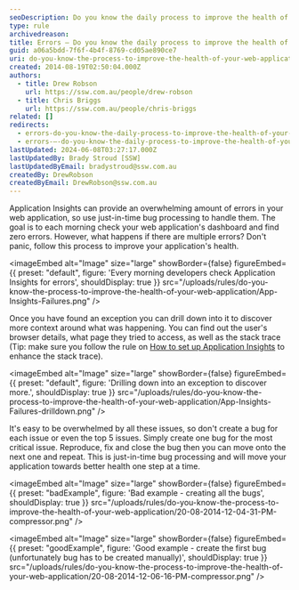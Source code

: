 ```yaml
---
seoDescription: Do you know the daily process to improve the health of your web application? Learn how to handle errors and bugs using just-in-time bug processing with Application Insights.
type: rule
archivedreason:
title: Errors – Do you know the daily process to improve the health of your web application?
guid: a06a5bdd-7f6f-4b4f-8769-cd05ae890ce7
uri: do-you-know-the-process-to-improve-the-health-of-your-web-application
created: 2014-08-19T02:50:04.000Z
authors:
  - title: Drew Robson
    url: https://ssw.com.au/people/drew-robson
  - title: Chris Briggs
    url: https://ssw.com.au/people/chris-briggs
related: []
redirects:
  - errors-do-you-know-the-daily-process-to-improve-the-health-of-your-web-application
  - errors-–-do-you-know-the-daily-process-to-improve-the-health-of-your-web-application
lastUpdated: 2024-06-08T03:27:17.000Z
lastUpdatedBy: Brady Stroud [SSW]
lastUpdatedByEmail: bradystroud@ssw.com.au
createdBy: DrewRobson
createdByEmail: DrewRobson@ssw.com.au
---
```


Application Insights can provide an overwhelming amount of errors in your web application, so use just-in-time bug processing to handle them.
The goal is to each morning check your web application's dashboard and find zero errors. However, what happens if there are multiple errors? Don't panic, follow this process to improve your application's health.


<imageEmbed
  alt="Image"
  size="large"
  showBorder={false}
  figureEmbed={{
    preset: "default",
    figure: 'Every morning developers check Application Insights for errors',
    shouldDisplay: true
  }}
  src="/uploads/rules/do-you-know-the-process-to-improve-the-health-of-your-web-application/App-Insights-Failures.png"
/>

Once you have found an exception you can drill down into it to discover more context around what was happening. You can find out the user's browser details, what page they tried to access, as well as the stack trace (Tip: make sure you follow the rule on [How to set up Application Insights](/how-to-set-up-application-insights) to enhance the stack trace).


<imageEmbed
  alt="Image"
  size="large"
  showBorder={false}
  figureEmbed={{
    preset: "default",
    figure: 'Drilling down into an exception to discover more.',
    shouldDisplay: true
  }}
  src="/uploads/rules/do-you-know-the-process-to-improve-the-health-of-your-web-application/App-Insights-Failures-drilldown.png"
/>

It's easy to be overwhelmed by all these issues, so don't create a bug for each issue or even the top 5 issues. Simply create one bug for the most critical issue. Reproduce, fix and close the bug then you can move onto the next one and repeat. This is just-in-time bug processing and will move your application towards better health one step at a time.

<imageEmbed
  alt="Image"
  size="large"
  showBorder={false}
  figureEmbed={{
    preset: "badExample",
    figure: 'Bad example - creating all the bugs',
    shouldDisplay: true
  }}
  src="/uploads/rules/do-you-know-the-process-to-improve-the-health-of-your-web-application/20-08-2014-12-04-31-PM-compressor.png"
/>

<imageEmbed
  alt="Image"
  size="large"
  showBorder={false}
  figureEmbed={{
    preset: "goodExample",
    figure: 'Good example - create the first bug (unfortunately bug has to be created manually)',
    shouldDisplay: true
  }}
  src="/uploads/rules/do-you-know-the-process-to-improve-the-health-of-your-web-application/20-08-2014-12-06-16-PM-compressor.png"
/>
